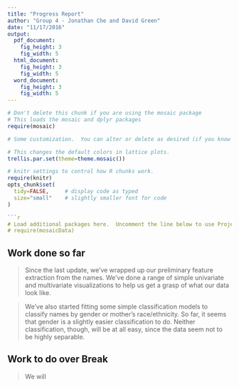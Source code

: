 ```yaml
---
title: "Progress Report"
author: "Group 4 - Jonathan Che and David Green"
date: "11/17/2016"
output: 
  pdf_document:
    fig_height: 3
    fig_width: 5
  html_document:
    fig_height: 3
    fig_width: 5
  word_document:
    fig_height: 3
    fig_width: 5
---
```



```r
# Don't delete this chunk if you are using the mosaic package
# This loads the mosaic and dplyr packages
require(mosaic)
```

```r
# Some customization.  You can alter or delete as desired (if you know what you are doing).

# This changes the default colors in lattice plots.
trellis.par.set(theme=theme.mosaic())  

# knitr settings to control how R chunks work.
require(knitr)
opts_chunk$set(
  tidy=FALSE,     # display code as typed
  size="small"    # slightly smaller font for code
)

```r
# Load additional packages here.  Uncomment the line below to use Project MOSAIC data sets.
# require(mosaicData)   
```

## Work done so far

> Since the last update, we've wrapped up our preliminary feature extraction from the names. We've done a range of simple univariate and multivariate visualizations to help us get a grasp of what our data look like.

> We've also started fitting some simple classification models to classify names by gender or mother's race/ethnicity. So far, it seems that gender is a slightly easier classification to do. Neither classification, though, will be at all easy, since the data seem not to be highly separable.

## Work to do over Break

> We will
